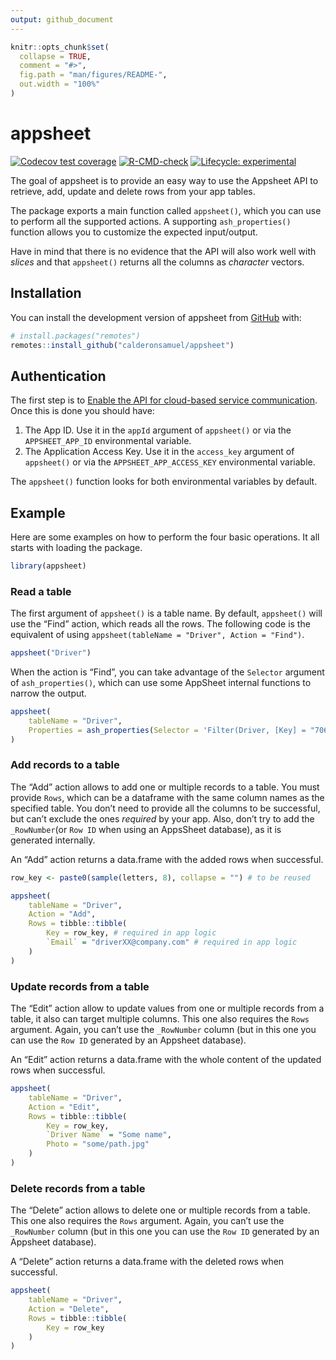 ```yaml
---
output: github_document
---
```


<!-- README.md is generated from README.Rmd. Please edit that file -->

```r
knitr::opts_chunk$set(
  collapse = TRUE,
  comment = "#>",
  fig.path = "man/figures/README-",
  out.width = "100%"
)
```

# appsheet

<!-- badges: start -->
[![Codecov test coverage](https://codecov.io/gh/calderonsamuel/appsheet/branch/main/graph/badge.svg)](https://app.codecov.io/gh/calderonsamuel/appsheet?branch=main)
[![R-CMD-check](https://github.com/calderonsamuel/appsheet/actions/workflows/R-CMD-check.yaml/badge.svg)](https://github.com/calderonsamuel/appsheet/actions/workflows/R-CMD-check.yaml)
[![Lifecycle: experimental](https://img.shields.io/badge/lifecycle-experimental-orange.svg)](https://lifecycle.r-lib.org/articles/stages.html#experimental)
<!-- badges: end -->

The goal of appsheet is to provide an easy way to use the Appsheet API to retrieve, add, update and delete rows from your app tables. 

The package exports a main function called `appsheet()`, which you can use to perform all the supported actions. A supporting `ash_properties()` function allows you to customize the expected input/output.

Have in mind that there is no evidence that the API will also work well with *slices* and that `appsheet()` returns all the columns as *character* vectors.

## Installation

You can install the development version of appsheet from [GitHub](https://github.com/) with:

``` r
# install.packages("remotes")
remotes::install_github("calderonsamuel/appsheet")
```

## Authentication

The first step is to [Enable the API for cloud-based service communication](https://support.google.com/appsheet/answer/10105769?hl=en&ref_topic=10105767&sjid=7476345061548698748-SA). Once this is done you should have:

1. The App ID. Use it in the `appId` argument of `appsheet()` or via the `APPSHEET_APP_ID` environmental variable.
2. The Application Access Key. Use it in the `access_key` argument of `appsheet()` or via the `APPSHEET_APP_ACCESS_KEY` environmental variable.

The `appsheet()` function looks for both environmental variables by default.

## Example

Here are some examples on how to perform the four basic operations. It all starts with loading the package.

```r
library(appsheet)
```

### Read a table

The first argument of `appsheet()` is a table name. By default, `appsheet()` will use the "Find" action, which reads all the rows. The following code is the equivalent of using `appsheet(tableName = "Driver", Action = "Find")`.

```r
appsheet("Driver")
```

When the action is "Find", you can take advantage of the `Selector` argument of `ash_properties()`, which can use some AppSheet internal functions to narrow the output.

```r
appsheet(
	tableName = "Driver", 
	Properties = ash_properties(Selector = 'Filter(Driver, [Key] = "70608c66")')
)
```

### Add records to a table 

The "Add" action allows to add one or multiple records to a table. You must provide `Rows`, which can be a dataframe with the same column names as the specified table. You don't need to provide all the columns to be successful, but can't exclude the ones *required* by your app. Also, don't try to add the `_RowNumber`(or `Row ID` when using an AppsSheet database), as it is generated internally.

An "Add" action returns a data.frame with the added rows when successful.

```r
row_key <- paste0(sample(letters, 8), collapse = "") # to be reused 

appsheet(
	tableName = "Driver",
	Action = "Add",
	Rows = tibble::tibble(
		Key = row_key, # required in app logic
		`Email` = "driverXX@company.com" # required in app logic
	) 
)
```

### Update records from a table

The "Edit" action allow to update values from one or multiple records from a table, it also can target multiple columns. This one also requires the `Rows` argument. Again, you can't use the `_RowNumber` column (but in this one you can use the `Row ID` generated by an Appsheet database).

An "Edit" action returns a data.frame with the whole content of the updated rows when successful.

```r
appsheet(
	tableName = "Driver",
	Action = "Edit",
	Rows = tibble::tibble(
		Key = row_key,
		`Driver Name` = "Some name",
		Photo = "some/path.jpg"
	) 
)
```


### Delete records from a table

The "Delete" action allows to delete one or multiple records from a table. This one also requires the `Rows` argument. Again, you can't use the `_RowNumber` column (but in this one you can use the `Row ID` generated by an Appsheet database).

A "Delete" action returns a data.frame with the deleted rows when successful.

```r
appsheet(
	tableName = "Driver",
	Action = "Delete",
	Rows = tibble::tibble(
		Key = row_key
	) 
)
```









